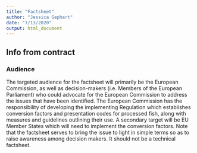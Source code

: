 ```yaml
---
title: "Factsheet"
author: "Jessica Gephart"
date: "7/13/2020"
output: html_document
---
```

## Info from contract

### Audience
The targeted audience for the factsheet will primarily be the European Commission, as well as decision-makers (i.e. Members of the European Parliament) who could advocate for the European Commission to address the issues that have been identified. The European Commission has the responsibility of developing the implementing Regulation which establishes conversion factors and presentation codes for processed fish, along with measures and guidelines outlining their use. A secondary target will be EU Member States which will need to implement the conversion factors. Note that the factsheet serves to bring the issue to light in simple terms so as to raise awareness among decision makers. It should not be a technical factsheet.
